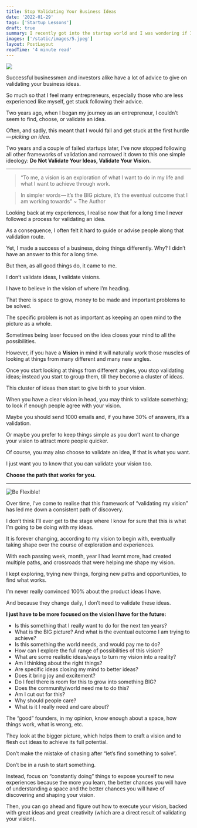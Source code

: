 ```yaml
---
title: Stop Validating Your Business Ideas
date: '2022-01-29'
tags: ['Startup Lessons']
draft: true
summary: I recently got into the startup world and I was wondering if I should be validating my business ideas.
images: ['/static/images/5.jpeg']
layout: PostLayout
readTime: '4 minute read'
---
```


![](https://cdn-images-1.medium.com/max/1600/0*gUz3vhCBHkkQI9Ea)

Successful businessmen and investors alike have a lot of advice to give on validating your business ideas.

So much so that I feel many entrepreneurs, especially those who are less experienced like myself, get stuck following their advice.

Two years ago, when I began my journey as an entrepreneur, I couldn’t seem to find, choose, or validate an idea.

Often, and sadly, this meant that I would fall and get stuck at the first hurdle — *picking an idea.*

Two years and a couple of failed startups later, I’ve now stopped following all other frameworks of validation and narrowed it down to this one simple ideology: **Do Not Validate Your Ideas, Validate Your Vision.**

---

> “To me, a vision is an exploration of what I want to do in my life and what I want to achieve through work.

> In simpler words — it’s the BIG picture, it’s the eventual outcome that I am working towards” ~ The Author

Looking back at my experiences, I realise now that for a long time I never followed a process for validating an idea.

As a consequence, I often felt it hard to guide or advise people along that validation route.

Yet, I made a success of a business, doing things differently. Why? I didn’t have an answer to this for a long time.

But then, as all good things do, it came to me.

I don’t validate ideas, I validate visions.

I have to believe in the vision of where I’m heading.

That there is space to grow, money to be made and important problems to be solved.

The specific problem is not as important as keeping an open mind to the picture as a whole.

Sometimes being laser focused on the idea closes your mind to all the possibilities.

However, if you have a **Vision** in mind it will naturally work those muscles of looking at things from many different and many new angles.

Once you start looking at things from different angles, you stop validating ideas; instead you start to group them, till they become a cluster of ideas.

This cluster of ideas then start to give birth to your vision.

When you have a clear vision in head, you may think to validate something; to look if enough people agree with your vision.

Maybe you should send 1000 emails and, if you have 30% of answers, it’s a validation.

Or maybe you prefer to keep things simple as you don’t want to change your vision to attract more people quicker.

Of course, you may also choose to validate an idea, If that is what you want.

I just want you to know that you can validate your vision too.

**Choose the path that works for you.**

---

![Be Flexible!](https://cdn-images-1.medium.com/max/1600/0*eIkiGHNom3q2Bevp)

Over time, I’ve come to realise that this framework of “validating my vision” has led me down a consistent path of discovery.

I don’t think I’ll ever get to the stage where I know for sure that this is what I’m going to be doing with my ideas.

It is forever changing, according to my vision to begin with, eventually taking shape over the course of exploration and experiences.

With each passing week, month, year I had learnt more, had created multiple paths, and crossroads that were helping me shape my vision.

I kept exploring, trying new things, forging new paths and opportunities, to find what works.

I’m never really convinced 100% about the product ideas I have.

And because they change daily, I don’t need to validate these ideas.

**I just have to be more focused on the vision I have for the future:**

- Is this something that I really want to do for the next ten years?
- What is the BIG picture? And what is the eventual outcome I am trying to achieve?
- Is this something the world needs, and would pay me to do?
- How can I explore the full range of possibilities of this vision?
- What are some realistic ideas/ways to turn my vision into a reality?
- Am I thinking about the right things?
- Are specific ideas closing my mind to better ideas?
- Does it bring joy and excitement?
- Do I feel there is room for this to grow into something BIG?
- Does the community/world need me to do this?
- Am I cut out for this?
- Why should people care?
- What is it I really need and care about?

The “good” founders, in my opinion, know enough about a space, how things work, what is wrong, etc.

They look at the bigger picture, which helps them to craft a vision and to flesh out ideas to achieve its full potential.

Don’t make the mistake of chasing after “let’s find something to solve”.

Don’t be in a rush to start something.

Instead, focus on “constantly doing” things to expose yourself to new experiences because the more you learn, the better chances you will have of understanding a space and the better chances you will have of discovering and shaping your vision.

Then, you can go ahead and figure out how to execute your vision, backed with great ideas and great creativity (which are a direct result of validating your vision).
